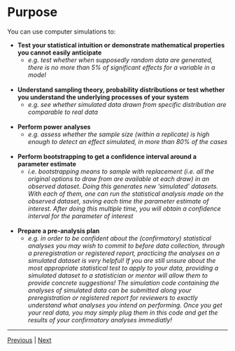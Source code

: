 # Purpose

You can use computer simulations to: 

* **Test your statistical intuition or demonstrate mathematical properties you cannot easily anticipate**  
  * *e.g. test whether when supposedly random data are generated, there is no more than 5% of significant effects for a variable in a model*  
<br/>

* **Understand sampling theory, probability distributions or test whether you understand the underlying processes of your system**  
  * *e.g. see whether simulated data drawn from specific distribution are comparable to real data*  
<br/>

* **Perform power analyses**
  * *e.g. assess whether the sample size (within a replicate) is high enough to detect an effect simulated, in more than 80% of the cases*  
<br/>

* **Perform bootstrapping to get a confidence interval around a parameter estimate** 
  * *i.e. bootstrapping means to sample with replacement (i.e. all the original options to draw from are available at each draw) in an observed dataset. Doing this generates new 'simulated' datasets. With each of them, one can run the statistical analysis made on the observed dataset, saving each time the parameter estimate of interest. After doing this multiple time, you will obtain a confidence interval for the parameter of interest*   
<br/>

* **Prepare a pre-analysis plan** 
  * *e.g. in order to be confident about the (confirmatory) statistical analyses you may wish to commit to before data collection, through a preregistration or registered report, practicing the analyses on a simulated dataset is very helpful! If you are still unsure about the most appropriate statistical test to apply to your data, providing a simulated dataset to a statistician or mentor will allow them to provide concrete suggestions! The simulation code containing the analyses of simulated data can be submitted along your preregistration or registered report for reviewers to exactly understand what analyses you intend on performing. Once you get your real data, you may simply plug them in this code and get the results of your confirmatory analyses immediatly!*   

 
 ***

[Previous](./definition.md) | [Next](./basic-principles.md)  
